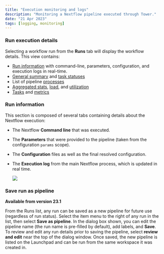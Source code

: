 ```yaml
---
title: "Execution monitoring and logs"
description: "Monitoring a Nextflow pipeline executed through Tower."
date: "21 Apr 2023"
tags: [logging, monitoring]
---
```


### Run execution details

Selecting a workflow run from the **Runs** tab will display the workflow details. This view contains:

- [Run information](#run-information) with command-line, parameters, configuration, and execution logs in real-time.
- [General summary](./summary.mdx#general-summary) and [task statuses](./summary.mdx#task-status)
- List of pipeline [processes](./processes.mdx)
- [Aggregated stats](./aggregate_stats.mdx#aggregate-stats), [load](./aggregate_stats.mdx#load), and [utilization](./aggregate_stats.mdx#utilization)
- [Tasks](./tasks.mdx#tasks) and [metrics](./tasks.mdx#metrics)

### Run information

This section is composed of several tabs containing details about the Nextflow execution:

- The Nextflow **Command line** that was executed.

- The **Parameters** that were provided to the pipeline (taken from the configuration `params` scope).

- The **Configuration** files as well as the final resolved configuration.

- The **Execution log** from the main Nextflow process, which is updated in real time.

  ![](./_images/monitoring_exec_log.png)

### Save run as pipeline

**Available from version 23.1**

From the Runs list, any run can be saved as a new pipeline for future use (regardless of run status). Select the item menu to the right of any run in the list, then select **Save as pipeline**. In the dialog box shown, you can edit the pipeline name (the run name is pre-filled by default), add labels, and **Save**. To review and edit any run details prior to saving the pipeline, select **review and edit** near the top of the dialog window. Once saved, the new pipeline is listed on the Launchpad and can be run from the same workspace it was created in.
